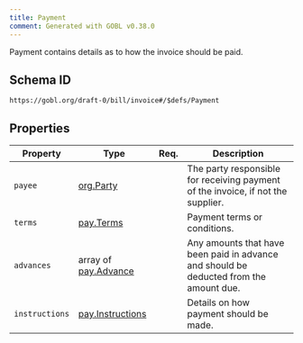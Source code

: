 ```yaml
---
title: Payment
comment: Generated with GOBL v0.38.0
---
```


Payment contains details as to how the invoice should be paid.

## Schema ID

`https://gobl.org/draft-0/bill/invoice#/$defs/Payment`

## Properties

| Property       | Type                                          | Req. | Description                                                                            |
|----------------|-----------------------------------------------|------|----------------------------------------------------------------------------------------|
| `payee`        | [org.Party](/draft-0/org/party)               |      | The party responsible for receiving payment of the invoice, if not the supplier.       |
| `terms`        | [pay.Terms](/draft-0/pay/terms)               |      | Payment terms or conditions.                                                           |
| `advances`     | array of [pay.Advance](/draft-0/pay/advance)  |      | Any amounts that have been paid in advance and should be deducted from the amount due. |
| `instructions` | [pay.Instructions](/draft-0/pay/instructions) |      | Details on how payment should be made.                                                 |


